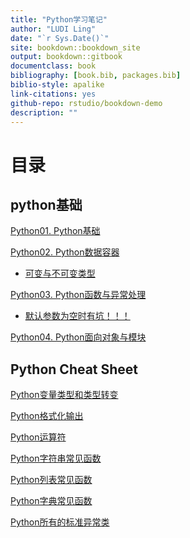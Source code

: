 ```yaml
--- 
title: "Python学习笔记"
author: "LUDI Ling"
date: "`r Sys.Date()`"
site: bookdown::bookdown_site
output: bookdown::gitbook
documentclass: book
bibliography: [book.bib, packages.bib]
biblio-style: apalike
link-citations: yes
github-repo: rstudio/bookdown-demo
description: ""
---
```


# 目录

## python基础

[Python01. Python基础](#PythonBase)

[Python02. Python数据容器](#PythonDataContainers)
  
  * [可变与不可变类型](#VariableAndInvariable)

[Python03. Python函数与异常处理](#PythonFunctionError)
 
  * [默认参数为空时有坑！！！](#DefaultParameterBug)

[Python04. Python面向对象与模块](#PythonObjectAndModuel)


## Python Cheat Sheet

[Python变量类型和类型转变](#PythonDataType)

[Python格式化输出](#FormattingOutPut)

[Python运算符](#PythonMathOperator)

[Python字符串常见函数](#StrBuildInFunctions)

[Python列表常见函数](#ListBuildInFunctions)

[Python字典常见函数](#DicBuildInFunctions)

[Python所有的标准异常类](#PythonError)

